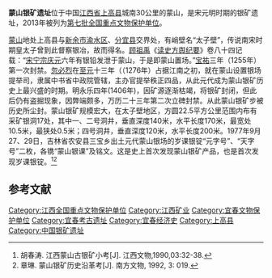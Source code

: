 {{文物保护单位
| 级别 = 全国
| 名称 = 蒙山银矿遗址
| 图片 = 
| 所在 = [[江西省|江西省]][[上高县|上高县]]
| 分类 = 古遗址
| 时代 = 宋、元、明
| 编号 = 7-0217-1-217
| 登录 = 2013年3月5日
}}
'''蒙山银矿遗址'''位于中国[[江西省|江西省]][[上高县|上高县]]城南30公里的蒙山，是宋元明时期的银矿遗址，2013年被列为[[第七批全国重点文物保护单位|第七批全国重点文物保护单位]]。

[[蒙山|蒙山]]地处上高县与[[新余市|新余市]][[渝水区|渝水区]]、[[分宜县|分宜县]]交界处，有峭壁名“太子壁”，传说南宋时期皇太子曾到此督察银冶，故而得名。[[顾祖禹|顾祖禹]]《[[读史方舆纪要|读史方舆纪要]]》卷八十四记载：“[[宋宁宗|宋宁宗]][[庆元|庆元]]六年有银铅发泄于蒙山，于是即蒙山置场。”[[宝祐|宝祐]]三年（1255年）第一次封禁。[[忽必烈|忽必烈]]在[[至元_(忽必烈)|至元]]十三年（（1276年）占据江南之初，就在蒙山设置银场提举司，隶属中书省中政院管辖，主办官提举秩正四品，从此元代成为蒙山银矿历史上最兴盛的时期。明永乐四年(1406年)，因矿源逐渐枯竭，将银矿封闭，但此后仍有盗掘现象，因弊端颇多，万历二十三年第二次立碑封禁。从此蒙山银矿步被历史所尘封。蒙山银矿规模宏大，在太子壁地区，方圆22.5平方公里范围内布有采矿银洞17处，其中一、二号洞井，垂直深度140米，水平长度170米，最宽处10.5米，最狭处0.5米；四号洞井，垂直深度120米，水平长度200米。1977年9月27、29日，吉林省农安县三宝乡出土元代蒙山银场的岁课银锭“元字号”、“天字号”二枚，各镌“蒙山银课”及铭文。这是史上首次发现蒙山银矿产品，也是首次发现岁课银锭。<ref>胡春涛. 江西蒙山古银矿小考[J]. 江西文物,1990,03:32-38.</ref><ref>章琳. 蒙山银矿历史沿革考[J]. 南方文物, 1992, 3: 019.</ref>

==参考文献==
{{reflist}}

{{江西全国重点文物保护单位}}
{{中国古代矿冶遗址}}

{{DEFAULTSORT:M}}
[[Category:江西全国重点文物保护单位|Category:江西全国重点文物保护单位]]
[[Category:江西矿业|Category:江西矿业]]
[[Category:宜春文物保护单位|Category:宜春文物保护单位]]
[[Category:宜春考古遗址|Category:宜春考古遗址]]
[[Category:宜春经济史|Category:宜春经济史]]
[[Category:上高县|Category:上高县]]
[[Category:中国银矿遗址|Category:中国银矿遗址]]